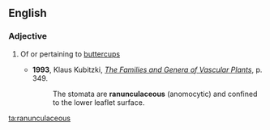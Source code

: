 ==English==

===Adjective===
{{en-adj}}

# {{context|botany|lang=en}} Of or pertaining to [[buttercup]]s
#*'''1993''', Klaus Kubitzki, ''[http://books.google.com/books?id=yjlzrzbRXNQC&pg=PA349&dq=ranunculaceous&sig=4FMekhLB-caK2c-n8tyG3DTWzTc The Families and Genera of Vascular Plants]'', p. 349.
#*:The stomata are '''ranunculaceous''' (anomocytic) and confined to the lower leaflet surface.

[[ta:ranunculaceous]]